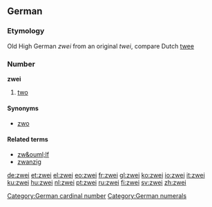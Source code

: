 ==German==
===Etymology===
Old High German ''zwei'' from an original ''twei'', compare Dutch [[twee]]
===Number===
'''zwei'''

# [[two]]

====Synonyms====
*[[zwo]]

====Related terms====
*[[zw&ouml;lf]]
*[[zwanzig]]

[[Category:German cardinal number]]
[[Category:German numerals]]

[[de:zwei]]
[[et:zwei]]
[[el:zwei]]
[[eo:zwei]]
[[fr:zwei]]
[[gl:zwei]]
[[ko:zwei]]
[[io:zwei]]
[[it:zwei]]
[[ku:zwei]]
[[hu:zwei]]
[[nl:zwei]]
[[pt:zwei]]
[[ru:zwei]]
[[fi:zwei]]
[[sv:zwei]]
[[zh:zwei]]